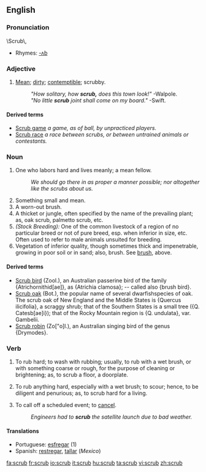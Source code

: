 ==English==

===Pronunciation===
\Scrub\,
*Rhymes: [[Rhymes:English:-ʌb|-ʌb]]

===Adjective===
{{en-adj}}

# [[Mean]]; [[dirty]]; [[contemptible]]; scrubby.
#:''"How solitary, how '''scrub,''' does this town look!"''  -Walpole.
#:''"No little '''scrub''' joint shall come on my board."''  -Swift.

====Derived terms====
*[[Scrub game]] ''a game, as of ball, by unpracticed players.''
*[[Scrub race]] ''a race between scrubs, or between untrained animals or contestants.''

===Noun===
{{en-noun}}

# One who labors hard and lives meanly; a mean fellow.
#:''We should go there in as proper a manner possible; nor altogether like the scrubs about us.''
# Something small and mean.
# A worn-out brush.
# A thicket or jungle, often specified by the name of the prevailing plant; as, oak scrub, palmetto scrub, etc.
# ''(Stock Breeding):'' One of the common livestock of a region of no particular breed or not of pure breed, esp. when inferior in size, etc.  Often used to refer to male animals unsuited for breeding. {{US}}
# Vegetation of inferior quality, though sometimes thick and impenetrable,  growing in poor soil or in sand; also, brush. See [[brush]], above.

====Derived terms====
*[[Scrub bird]] (Zool.), an Australian passerine bird of the family {Atrichornithid[ae]}, as {Atrichia clamosa}; -- called also {brush bird}.
*[[Scrub oak]] (Bot.), the popular name of several dwarfishspecies of oak. The scrub oak of New England and the Middle States is {Quercus ilicifolia}, a scraggy shrub; that of the Southern States is a small tree ({Q. Catesb[ae]i}); that of the Rocky Mountain region is {Q. undulata}, var. Gambelii.
*[[Scrub robin]] (Zo["o]l.), an Australian singing bird of the  genus {Drymodes}.

===Verb===
{{en-verb|scrub|b|ing}}

# {{transitive}} To rub hard; to wash with rubbing; usually, to rub with a wet brush, or with something coarse or rough, for the purpose of cleaning or brightening; as, to scrub a floor, a doorplate.
# {{intransitive}} To rub anything hard, especially with a wet brush; to scour; hence, to be diligent and penurious; as, to scrub hard for a living.
# {{transitive}} To call off a scheduled event; to [[cancel]].
#: ''Engineers had to '''scrub''' the satellite launch due to bad weather.''

====Translations====
{{rfc-trans}}
*Portuguese: [[esfregar]] (1)
*Spanish: [[restregar]], [[tallar]] (''Mexico'')

[[fa:scrub]]
[[fr:scrub]]
[[io:scrub]]
[[it:scrub]]
[[hu:scrub]]
[[ta:scrub]]
[[vi:scrub]]
[[zh:scrub]]
